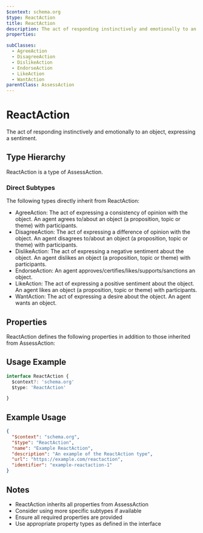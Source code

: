 ```yaml
---
$context: schema.org
$type: ReactAction
title: ReactAction
description: The act of responding instinctively and emotionally to an object, expressing a sentiment.
properties:

subClasses:
  - AgreeAction
  - DisagreeAction
  - DislikeAction
  - EndorseAction
  - LikeAction
  - WantAction
parentClass: AssessAction
---
```


# ReactAction

The act of responding instinctively and emotionally to an object, expressing a sentiment.

## Type Hierarchy

ReactAction is a type of AssessAction.

### Direct Subtypes

The following types directly inherit from ReactAction:

- AgreeAction: The act of expressing a consistency of opinion with the object. An agent agrees to/about an object (a proposition, topic or theme) with participants.
- DisagreeAction: The act of expressing a difference of opinion with the object. An agent disagrees to/about an object (a proposition, topic or theme) with participants.
- DislikeAction: The act of expressing a negative sentiment about the object. An agent dislikes an object (a proposition, topic or theme) with participants.
- EndorseAction: An agent approves/certifies/likes/supports/sanctions an object.
- LikeAction: The act of expressing a positive sentiment about the object. An agent likes an object (a proposition, topic or theme) with participants.
- WantAction: The act of expressing a desire about the object. An agent wants an object.

## Properties

ReactAction defines the following properties in addition to those inherited from AssessAction:



## Usage Example

```typescript
interface ReactAction {
  $context?: 'schema.org'
  $type: 'ReactAction'

}
```

## Example Usage

```json
{
  "$context": "schema.org",
  "$type": "ReactAction",
  "name": "Example ReactAction",
  "description": "An example of the ReactAction type",
  "url": "https://example.com/reactaction",
  "identifier": "example-reactaction-1"
}
```

## Notes

- ReactAction inherits all properties from AssessAction
- Consider using more specific subtypes if available
- Ensure all required properties are provided
- Use appropriate property types as defined in the interface
